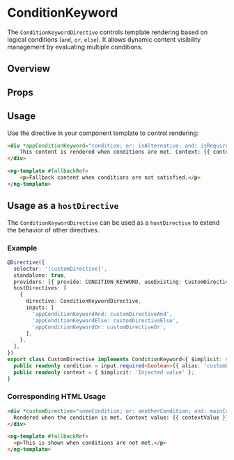 

<Meta of={ConditionKeywordStories} />

# ConditionKeyword

The `ConditionKeywordDirective` controls template rendering based on logical conditions (`and`, `or`, `else`).
It allows dynamic content visibility management by evaluating multiple conditions.

## Overview

<Canvas>
  <Story of={ConditionKeywordStories.Overview} />
</Canvas>

## Props

<Controls />

## Usage

Use the directive in your component template to control rendering:

```html
<div *appConditionKeyword="condition; or: isAlternative; and: isRequired; else: fallbackRef; let contextValue">
	This content is rendered when conditions are met. Context: {{ contextValue }}
</div>

<ng-template #fallbackRef>
	<p>Fallback content when conditions are not satisfied.</p>
</ng-template>
```

## Usage as a `hostDirective`

The `ConditionKeywordDirective` can be used as a `hostDirective` to extend the behavior of other directives.

### Example

```typescript
@Directive({
  selector: '[customDirective]',
  standalone: true,
  providers: [{ provide: CONDITION_KEYWORD, useExisting: CustomDirective }],
  hostDirectives: [
    {
      directive: ConditionKeywordDirective,
      inputs: [
        'appConditionKeywordAnd: customDirectiveAnd',
        'appConditionKeywordElse: customDirectiveElse',
        'appConditionKeywordOr: customDirectiveOr',
      ],
    },
  ],
})
export class CustomDirective implements ConditionKeyword<{ $implicit: string }> {
  public readonly condition = input.required<boolean>({ alias: 'customDirective' });
  public readonly context = { $implicit: 'Injected value' };
}
```

### Corresponding HTML Usage

```html
<div *customDirective="someCondition; or: anotherCondition; and: mainCondition; else: fallbackRef; let contextValue">
  Rendered when the condition is met. Context value: {{ contextValue }}
</div>

<ng-template #fallbackRef>
  <p>This is shown when conditions are not met.</p>
</ng-template>
```

